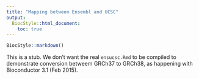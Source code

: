 ```yaml
---
title: "Mapping between Ensembl and UCSC"
output:
  BiocStyle::html_document:
    toc: true
---
```



<!--
%\VignetteEngine{knitr::knitr}
%\VignetteIndexEntry{Ensembl and UCSC mapping}
%\VignettePackage{Pbase}
-->

```r
BiocStyle::markdown()
```

This is a stub. We don't want the real `ensucsc.Rmd` to be compiled to
demonstrate conversion betweem GRCh37 to GRCh38, as happening with
Bioconductor 3.1 (Feb 2015).

